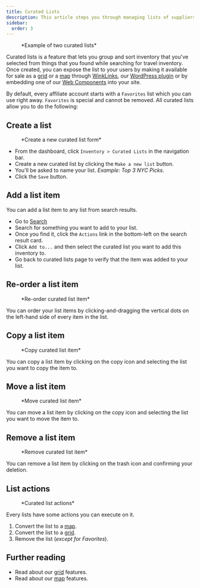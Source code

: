 ```yaml
---
title: Curated Lists
description: This article steps you through managing lists of suppliers and inventory that you want to sell.
sidebar:
  order: 3
---
```



<figure>
<CloudinaryImage 
      width="700"
      height="225"
      resize="scale"
      quality="best"
      alt="Curated lists"
      src="academy/curated-lists" 
      errorImage="noimage_opaque_nyrtl0.png"
    />
    <figcaption>*Example of two curated lists*</figcaption>
</figure>

Curated lists is a feature that lets you group and sort inventory that you've selected from things that you found while searching for travel inventory.
Once created, you can expose the list to your users by making it available for sale as a [grid](/studio/grids) or a [map](/studio/maps) through [WinkLinks](/winklinks/what-is-winklinks), our [WordPress plugin](/developer/wordpress/) or by embedding one of our [Web Components](/developer/web-components) into your site.

By default, every affiliate account starts with a `Favorites` list which you can use right away. `Favorites` is special and cannot be removed.
All curated lists allow you to do the following:

## Create a list

<figure>
<CloudinaryImage 
      width="350"
      height="219"
      resize="scale"
      quality="best"
      alt="Create curated list"
      src="academy/create-curated-list" 
      errorImage="noimage_opaque_nyrtl0.png"
    />
    <figcaption>*Create a new curated list form*</figcaption>
</figure>

- From the dashboard, click `Inventory > Curated Lists` in the navigation bar.
- Create a new curated list by clicking the `Make a new list` button.
- You'll be asked to name your list. *Example: Top 3 NYC Picks*.
- Click the `Save` button.

## Add a list item

You can add a list item to any list from search results.

- Go to [Search](/studio/search)
- Search for something you want to add to your list.
- Once you find it, click the `Actions` link in the bottom-left on the search result card.
- Click `Add to...` and then select the curated list you want to add this inventory to.
- Go back to curated lists page to verify that the item was added to your list.

## Re-order a list item

<figure>
<CloudinaryImage 
      width="350"
      height="183"
      resize="scale"
      quality="best"
      alt="Re-order curated list item"
      src="academy/reorder-curated-list" 
      errorImage="noimage_opaque_nyrtl0.png"
    />
    <figcaption>*Re-order curated list item*</figcaption>
</figure>

You can order your list items by clicking-and-dragging the vertical dots on the left-hand side of every item in the list.

## Copy a list item

<figure>
<CloudinaryImage 
      width="450"
      height="178"
      resize="scale"
      quality="best"
      alt="Copy to curated list item"
      src="academy/copy-to-curated-list" 
      errorImage="noimage_opaque_nyrtl0.png"
    />
    <figcaption>*Copy curated list item*</figcaption>
</figure>

You can copy a list item by clicking on the copy icon and selecting the list you want to copy the item to.

## Move a list item

<figure>
<CloudinaryImage 
      width="450"
      height="173"
      resize="scale"
      quality="best"
      alt="Move curated list item"
      src="academy/move-to-curated-list" 
      errorImage="noimage_opaque_nyrtl0.png"
    />
    <figcaption>*Move curated list item*</figcaption>
</figure>

You can move a list item by clicking on the copy icon and selecting the list you want to move the item to.

## Remove a list item

<figure>
<CloudinaryImage 
      width="350"
      height="216"
      resize="scale"
      quality="best"
      alt="Remove curated list item"
      src="academy/remove-curated-list-item" 
      errorImage="noimage_opaque_nyrtl0.png"
    />
    <figcaption>*Remove curated list item*</figcaption>
</figure>

You can remove a list item by clicking on the trash icon and confirming your deletion.

## List actions

<figure>
<CloudinaryImage 
      width="350"
      height="183"
      resize="scale"
      quality="best"
      alt="Curated list actions"
      src="academy/curated-list-actions" 
      errorImage="noimage_opaque_nyrtl0.png"
    />
    <figcaption>*Curated list actions*</figcaption>
</figure>

Every lists have some actions you can execute on it. 

1. Convert the list to a [map](/studio/maps).
2. Convert the list to a [grid](/studio/grids).
3. Remove the list (*except for Favorites*).

## Further reading

- Read about our [grid](/studio/grids) features.
- Read about our [map](/studio/maps) features.